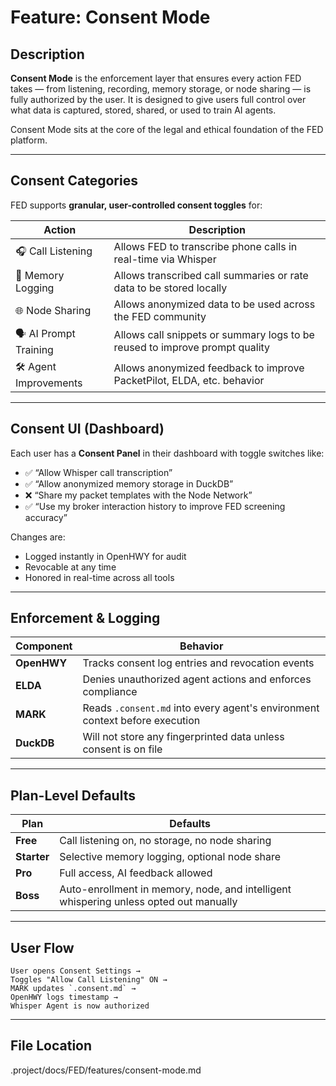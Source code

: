 # Feature: Consent Mode

## Description

**Consent Mode** is the enforcement layer that ensures every action FED takes — from listening, recording, memory storage, or node sharing — is fully authorized by the user. It is designed to give users full control over what data is captured, stored, shared, or used to train AI agents.

Consent Mode sits at the core of the legal and ethical foundation of the FED platform.

---

## Consent Categories

FED supports **granular, user-controlled consent toggles** for:

| Action | Description |
|--------|-------------|
| 🎧 Call Listening | Allows FED to transcribe phone calls in real-time via Whisper |
| 🧠 Memory Logging | Allows transcribed call summaries or rate data to be stored locally |
| 🌐 Node Sharing | Allows anonymized data to be used across the FED community |
| 🗣️ AI Prompt Training | Allows call snippets or summary logs to be reused to improve prompt quality |
| 🛠️ Agent Improvements | Allows anonymized feedback to improve PacketPilot, ELDA, etc. behavior |

---

## Consent UI (Dashboard)

Each user has a **Consent Panel** in their dashboard with toggle switches like:

- ✅ “Allow Whisper call transcription”
- ✅ “Allow anonymized memory storage in DuckDB”
- ❌ “Share my packet templates with the Node Network”
- ✅ “Use my broker interaction history to improve FED screening accuracy”

Changes are:
- Logged instantly in OpenHWY for audit
- Revocable at any time
- Honored in real-time across all tools

---

## Enforcement & Logging

| Component | Behavior |
|----------|----------|
| **OpenHWY** | Tracks consent log entries and revocation events |
| **ELDA** | Denies unauthorized agent actions and enforces compliance |
| **MARK** | Reads `.consent.md` into every agent's environment context before execution |
| **DuckDB** | Will not store any fingerprinted data unless consent is on file |

---

## Plan-Level Defaults

| Plan | Defaults |
|------|----------|
| **Free** | Call listening on, no storage, no node sharing |
| **Starter** | Selective memory logging, optional node share |
| **Pro** | Full access, AI feedback allowed |
| **Boss** | Auto-enrollment in memory, node, and intelligent whispering unless opted out manually |

---

## User Flow

```plaintext
User opens Consent Settings →
Toggles "Allow Call Listening" ON →
MARK updates `.consent.md` →
OpenHWY logs timestamp →
Whisper Agent is now authorized
````

---

## File Location
.project/docs/FED/features/consent-mode.md

